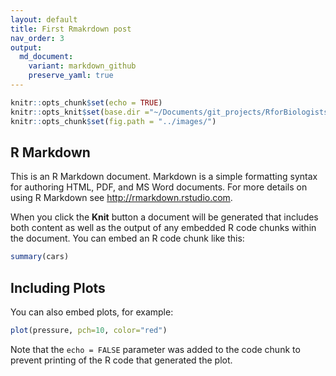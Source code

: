 ```yaml
---
layout: default
title: First Rmakrdown post
nav_order: 3
output:
  md_document:
    variant: markdown_github
    preserve_yaml: true
---
```



```r
knitr::opts_chunk$set(echo = TRUE)
knitr::opts_knit$set(base.dir ="~/Documents/git_projects/RforBiologists/docs/", base.url = "/")
knitr::opts_chunk$set(fig.path = "../images/")
```

## R Markdown

This is an R Markdown document. Markdown is a simple formatting syntax for authoring HTML, PDF, and MS Word documents. For more details on using R Markdown see <http://rmarkdown.rstudio.com>.

When you click the **Knit** button a document will be generated that includes both content as well as the output of any embedded R code chunks within the document. You can embed an R code chunk like this:

```r
summary(cars)
```

## Including Plots

You can also embed plots, for example:

```r
plot(pressure, pch=10, color="red")
```

Note that the `echo = FALSE` parameter was added to the code chunk to prevent printing of the R code that generated the plot.
